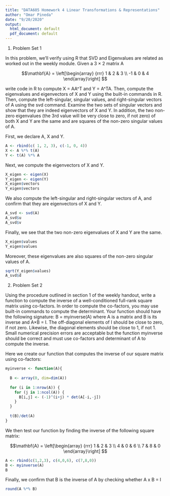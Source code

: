 ---
title: "DATA605 Homework 4 Linear Transformations & Representations"
author: "Omar Pineda"
date: "9/20/2020"
output:
  html_document: default
  pdf_document: default
---

1. Problem Set 1

In this problem, we’ll verify using R that SVD and Eigenvalues are related as worked out in the weekly module. Given a 3 × 2 matrix A

$$\mathbf{A} = \left[\begin{array}
{rrr}
1 & 2 & 3 \\
-1 & 0 & 4 
\end{array}\right]
$$

write code in R to compute X = AA^T and Y = A^TA. Then, compute the eigenvalues and eigenvectors of X and Y using the built-in commands in R. Then, compute the left-singular, singular values, and right-singular vectors of A using the svd command. Examine the two sets of singular vectors and show that they are indeed eigenvectors of X and Y. In addition, the two non-zero eigenvalues (the 3rd value will be very close to zero, if not zero) of both X and Y are the same and are squares of the non-zero singular values of A.

First, we declare A, X and Y.

```{r}
A <- rbind(c( 1, 2, 3), c(-1, 0, 4))
X <- A %*% t(A)
Y <- t(A) %*% A
```

Next, we compute the eigenvectors of X and Y.

```{r}
X_eigen <- eigen(X)
Y_eigen <- eigen(Y)
X_eigen$vectors
Y_eigen$vectors
```

We also compute the left-singular and right-singular vectors of A, and confirm that they are eigenvectors of X and Y.

```{r}
A_svd <- svd(A)
A_svd$u
A_svd$v
```

Finally, we see that the two non-zero eigenvalues of X and Y are the same.

```{r}
X_eigen$values
Y_eigen$values
```

Moreover, these eigenvalues are also squares of the non-zero singular values of A.

```{r}
sqrt(Y_eigen$values)
A_svd$d
```

2. Problem Set 2

Using the procedure outlined in section 1 of the weekly handout, write a function to compute the inverse of a well-conditioned full-rank square matrix using co-factors. In order
to compute the co-factors, you may use built-in commands to compute the determinant. Your function should have the following signature: B = myinverse(A) where A is a matrix and B is its inverse and A×B = I. The off-diagonal elements of I should be close to zero, if not zero. Likewise, the diagonal elements should be close to 1, if not 1. Small numerical precision errors are acceptable but the function myinverse should be correct and must use co-factors and determinant of A to compute the inverse.

Here we create our function that computes the inverse of our square matrix using co-factors:

```{r}
myinverse <- function(A){
  
  B <- array(0, dim=dim(A))
  
  for (i in 1:nrow(A)) {
    for (j in 1:ncol(A)) {
      B[i,j] <- (-1)^(i+j) * det(A[-i,-j])
    }
  }
  
  t(B)/det(A)
}
```
We then test our function by finding the inverse of the following square matrix:

$$\mathbf{A} = \left[\begin{array}
{rrr}
1 & 2 & 3 \\
4 & 0 & 6 \\
7 & 8 & 0
\end{array}\right]
$$

```{r}
A <- rbind(c(1,2,3), c(4,0,6), c(7,8,0))
B <- myinverse(A)
B
```

Finally, we confirm that B is the inverse of A by checking whether A x B = I

```{r}
round(A %*% B)
```